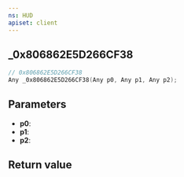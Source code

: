 ```yaml
---
ns: HUD
apiset: client
---
```

## _0x806862E5D266CF38

```c
// 0x806862E5D266CF38
Any _0x806862E5D266CF38(Any p0, Any p1, Any p2);
```


## Parameters
* **p0**:
* **p1**:
* **p2**:

## Return value